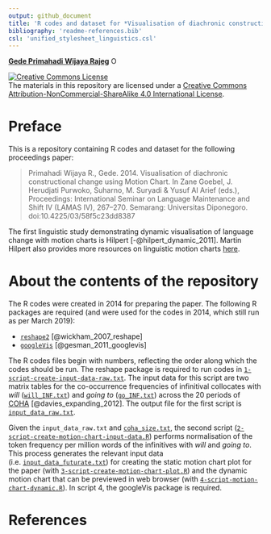 ```yaml
---
output: github_document
title: 'R codes and dataset for *Visualisation of diachronic constructional change using Motion Chart*'
bibliography: 'readme-references.bib'
csl: 'unified_stylesheet_linguistics.csl'
---
```


[__Gede Primahadi Wijaya Rajeg__](https://figshare.com/authors/Gede_Primahadi_Wijaya_Rajeg/1234749) <a itemprop="sameAs" content="https://orcid.org/0000-0002-2047-8621" href="https://orcid.org/0000-0002-2047-8621" target="orcid.widget" rel="noopener noreferrer" style="vertical-align:top;"><img src="https://orcid.org/sites/default/files/images/orcid_16x16.png" style="width:1em;margin-right:.5em;" alt="ORCID iD icon"></a>

<a rel="license" href="http://creativecommons.org/licenses/by-nc-sa/4.0/"><img alt="Creative Commons License" style="border-width:0" src="https://i.creativecommons.org/l/by-nc-sa/4.0/88x31.png" /></a><br />The materials in this repository are licensed under a <a rel="license" href="http://creativecommons.org/licenses/by-nc-sa/4.0/">Creative Commons Attribution-NonCommercial-ShareAlike 4.0 International License</a>.

# Preface

This is a repository containing R codes and dataset for the following proceedings paper:

> Primahadi Wijaya R., Gede. 2014. Visualisation of diachronic constructional change using Motion Chart. In Zane Goebel, J. Herudjati Purwoko, Suharno, M. Suryadi & Yusuf Al Arief (eds.), Proceedings: International Seminar on Language Maintenance and Shift IV (LAMAS IV), 267–270. Semarang: Universitas Diponegoro. doi:10.4225/03/58f5c23dd8387

The first linguistic study demonstrating dynamic visualisation of language change with motion charts is Hilpert [-@hilpert_dynamic_2011]. Martin Hilpert also provides more resources on linguistic motion charts [here](http://members.unine.ch/martin.hilpert/motion.html).

# About the contents of the repository

The R codes were created in 2014 for preparing the paper. The following R packages are required (and were used for the codes in 2014, which still run as per March 2019):

- [`reshape2`](https://cran.r-project.org/web/packages/reshape2/index.html) [@wickham_2007_reshape]
- [`googleVis`](https://cran.r-project.org/web/packages/googleVis/index.html) [@gesman_2011_googlevis]

The R codes files begin with numbers, reflecting the order along which the codes should be run. The reshape package is required to run codes in [`1-script-create-input-data-raw.txt`](https://github.com/gederajeg/motion-charts-futurate/blob/master/1-script-create-input-data-raw.r). The input data for this script are two matrix tables for the co-occurrence frequencies of infinitival collocates with *will* ([`will_INF.txt`](https://github.com/gederajeg/motion-charts-futurate/blob/master/will_INF.txt)) and *going to* ([`go_INF.txt`](https://github.com/gederajeg/motion-charts-futurate/blob/master/go_INF.txt)) across the 20 periods of [COHA](https://www.english-corpora.org/coha/) [@davies_expanding_2012]. The output file for the first script is [`input_data_raw.txt`](https://github.com/gederajeg/motion-charts-futurate/blob/master/input_data_raw.txt).

Given the `input_data_raw.txt` and [`coha_size.txt`](https://github.com/gederajeg/motion-charts-futurate/blob/master/coha_size.txt), the second script ([`2-script-create-motion-chart-input-data.R`](https://github.com/gederajeg/motion-charts-futurate/blob/master/2-script-create-motion-chart-input-data.R)) performs normalisation of the token frequency per million words of the infinitives with *will* and *going to*. This process generates the relevant input data (i.e. [`input_data_futurate.txt`](https://github.com/gederajeg/motion-charts-futurate/blob/master/input_data_futurate.txt)) for creating the static motion chart plot for the paper (with [`3-script-create-motion-chart-plot.R`](https://github.com/gederajeg/motion-charts-futurate/blob/master/3-script-create-motion-chart-plot.R)) and the dynamic motion chart that can be previewed in web browser (with [`4-script-motion-chart-dynamic.R`](https://github.com/gederajeg/motion-charts-futurate/blob/master/4-script-motion-chart-dynamic.R)). In script 4, the googleVis package is required.


# References





